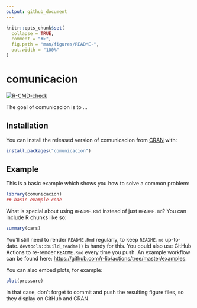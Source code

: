 ```yaml
---
output: github_document
---
```


<!-- README.md is generated from README.Rmd. Please edit that file -->

```r
knitr::opts_chunk$set(
  collapse = TRUE,
  comment = "#>",
  fig.path = "man/figures/README-",
  out.width = "100%"
)
```

# comunicacion

<!-- badges: start -->
[![R-CMD-check](https://github.com/d4t4tur/comunicacion/workflows/R-CMD-check/badge.svg)](https://github.com/d4t4tur/comunicacion/actions)
<!-- badges: end -->

The goal of comunicacion is to ...

## Installation

You can install the released version of comunicacion from [CRAN](https://CRAN.R-project.org) with:

``` r
install.packages("comunicacion")
```

## Example

This is a basic example which shows you how to solve a common problem:

```r
library(comunicacion)
## basic example code
```

What is special about using `README.Rmd` instead of just `README.md`? You can include R chunks like so:

```r
summary(cars)
```

You'll still need to render `README.Rmd` regularly, to keep `README.md` up-to-date. `devtools::build_readme()` is handy for this. You could also use GitHub Actions to re-render `README.Rmd` every time you push. An example workflow can be found here: <https://github.com/r-lib/actions/tree/master/examples>.

You can also embed plots, for example:

```r
plot(pressure)
```

In that case, don't forget to commit and push the resulting figure files, so they display on GitHub and CRAN.
